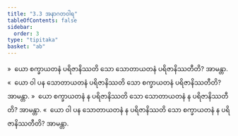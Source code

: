 ```yaml
---
title: "3.3 အနာဂတဝါရ"
tableOfContents: false
sidebar:
  order: 3
type: "tipitaka"
basket: "ab"
---
```



<DynamicBreadcrumb />

<Division number="251">

<Paragraph number="1918">
»  ယော စက္ခာယတနံ ပရိဇာနိဿတိ သော သောတာယတနံ ပရိဇာနိဿတီတိ? အာမန္တာ.
</Paragraph>

<Paragraph number="1919">
«  ယော ဝါ ပန သောတာယတနံ ပရိဇာနိဿတိ သော စက္ခာယတနံ ပရိဇာနိဿတီတိ? အာမန္တာ.
</Paragraph>

<Paragraph number="1920">
»  ယော စက္ခာယတနံ န ပရိဇာနိဿတိ သော သောတာယတနံ န ပရိဇာနိဿတီတိ? အာမန္တာ.
</Paragraph>

<Paragraph number="1921">
«  ယော ဝါ ပန သောတာယတနံ န ပရိဇာနိဿတိ သော စက္ခာယတနံ န ပရိဇာနိဿတီတိ? အာမန္တာ.
</Paragraph>
</Division>
